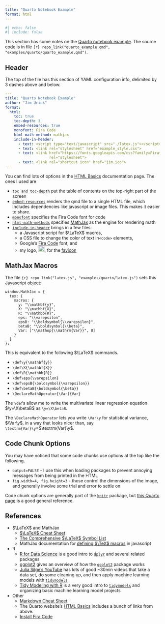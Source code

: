 ```yaml
---
title: "Quarto Notebook Example"
format: html
---
```


```r
#| echo: false
#| include: false
```

This section has some notes on the [Quarto notebook example](../../examples/quarto/quarto_example.html). The source code is in file `{r} repo_link("quarto_example.qmd", "examples/quarto/quarto_example.qmd")`.

## Header

The top of the file has this section of YAML configuration info, delimited by 3 dashes above and below.

``` .yaml
---
title: "Quarto Notebook Example"
author: "Jim Urick"
format:
  html:
    toc: true
    toc-depth: 3
    embed-resources: true
    monofont: Fira Code
    html-math-method: mathjax
    include-in-header:
      - text: <script type="text/javascript" src="./latex.js"></script>
      - text: <link rel="stylesheet" href="example_style.css">
      - text: <link href="https://fonts.googleapis.com/css?family=Fira+Code"
                    rel="stylesheet">
      - text: <link rel="shortcut icon" href="jim.ico">
---
```

You can find lots of options in the [HTML Basics](https://quarto.org/docs/output-formats/html-basics.html) documentation page. The ones I used are

-   [`toc and toc-depth`](https://quarto.org/docs/output-formats/html-basics.html#table-of-contents) put the table of contents on the top-right part of the screen
-   [`embed-resources`](https://quarto.org/docs/output-formats/html-basics.html#self-contained) renders the qmd file to a single HTML file, which includes dependencies like javascript or image files. This makes it easier to share.
-   [`monofont`](https://quarto.org/docs/output-formats/html-themes.html#basic-options) specifies the Fira Code font for code
-   [`html-math-methods`](https://quarto.org/docs/output-formats/html-basics.html#latex-equations) specifies [MathJax](https://www.mathjax.org/) as the engine for rendering math
-   [`include-in-header`](https://quarto.org/docs/output-formats/html-basics.html#includes) brings in a few files:
    -   a Javascript script for $\LaTeX$ macros,
    -   a CSS file to change the color of text in`<code>` elements,
    -   Google's [Fira Code](https://fonts.google.com/specimen/Fira+Code) font, and
    -   my logo, ![](../../jim.ico){width="20px"}, for the [favicon](https://en.wikipedia.org/wiki/Favicon)

## MathJax Macros

The file `{r} repo_link("latex.js", "examples/quarto/latex.js")` sets this Javascript object:

``` .javascript
window.MathJax = {
  tex: {
    macros: {
      y: "\\mathbf{y}",
      X: "\\mathbf{X}",
      R: "\\mathbb{R}",
      eps: "\\varepsilon",
      epsB: "\\boldsymbol{\\varepsilon}",
      betaB: "\\boldsymbol{\\beta}",
      Var: ["\\mathop{\\mathrm{Var}}", 0]
    }
  }
};
```

This is equivalent to the following $\LaTeX$ commands.

-   `\def\y{\mathbf{y}}`
-   `\def\X{\mathbf{X}}`
-   `\def\R{\mathbb{R}}`
-   `\def\eps{\varepsilon}`
-   `\def\epsB{\boldsymbol{\varepsilon}}`
-   `\def\betaB{\boldsymbol{\beta}}`
-   `\DeclareMathOperator{\Var}{Var}`

The `\def`s allow me to write the multivariate linear regression equation $\y=\X\betaB$ as `\y=\X\betaB`.

The `\DeclareMathOperator` lets you write `\Var\y` for statistical variance, $\Var\y$, in a way that looks nicer than, say `\textrm{Var}\y`=$\textrm{Var}\y$.

## Code Chunk Options

You may have noticed that some code chunks use options at the top like the following.

-   `output=FALSE` - I use this when loading packages to prevent annoying messages from being printed in the HTML
-   `fig.width=4, fig.height=3` - those control the dimensions of the image, and generally involve some trial and error to settle on

Code chunk options are generally part of the [`knitr`](https://yihui.org/knitr/) package, but [this Quarto page](https://quarto.org/docs/computations/execution-options.html) is a good general reference.

## References

-   $\LaTeX$ and MathJax
    -   [$\LaTeX$ Cheat Sheet](https://wch.github.io/latexsheet/)
    -   [The Comprehensive $\LaTeX$ Symbol List](https://us.mirrors.cicku.me/ctan/info/symbols/comprehensive/symbols-a4.pdf)
    -   MathJax documentation for [defining $\TeX$ macros](https://docs.mathjax.org/en/latest/input/tex/macros.html) in javascript
-   R
    -   [R for Data Science](https://r4ds.hadley.nz/) is a good intro to [`dplyr`](https://dplyr.tidyverse.org/) and several related packages
    -   [ggplot2](https://ggplot2-book.org/) gives an overview of how the [`ggplot2`](https://ggplot2.tidyverse.org/) package works
    -   [Julia Silge's YouTube](https://www.youtube.com/@JuliaSilge/videos) has lots of good \~30min videos that take a data set, do some cleaning up, and then apply machine learning models with [`tidymodels`](https://www.tidymodels.org/)
    -   [Tidy Modeling with R](https://www.tmwr.org/) is a very good intro to [`tidymodels`](https://www.tidymodels.org/) and organizing basic machine learning model projects
-   Other
    -   [Markdown Cheat Sheet](https://www.markdownguide.org/cheat-sheet/)
    -   The Quarto website's [HTML Basics](https://quarto.org/docs/output-formats/html-basics.html) includes a bunch of links from above.
    -   [Install Fira Code](https://github.com/tonsky/FiraCode/wiki/RStudio-instructions)
